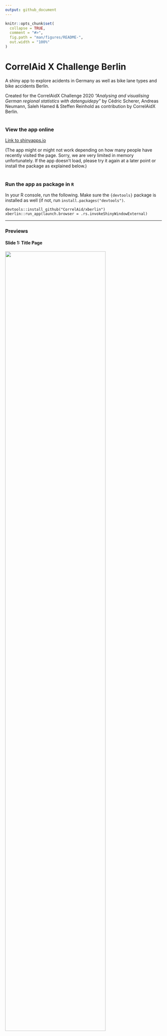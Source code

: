 ```yaml
---
output: github_document
---
```


<!-- README.md is generated from README.Rmd. Please edit that file -->

```r
knitr::opts_chunk$set(
  collapse = TRUE,
  comment = "#>",
  fig.path = "man/figures/README-",
  out.width = "100%"
)
```

# CorrelAid X Challenge Berlin

A shiny app to explore acidents in Germany as well as bike lane types and bike accidents Berlin.

Created for the CorrelAidX Challenge 2020 *“Analysing and visualising German regional statistics with datenguidepy”* by Cédric Scherer, Andreas Neumann, Saleh Hamed & Steffen Reinhold as contribution by CorrelAidX Berlin.

#

### View the app online

[Link to shinyapps.io](https://cedric-scherer.shinyapps.io/xberlin/)

(The app might or might not work depending on how many people have recently visited the page. Sorry, we are very limited in memory unfortunately. If the app doesn't load, please try it again at a later point or install the package as explained below.)

#

### Run the app as package in `R`

In your R console, run the following. Make sure the `{devtools}` package is installed as well (if not, run `install.packages("devtools")`.

```
devtools::install_github("CorrelAid/xberlin")
xberlin::run_app(launch.browser = .rs.invokeShinyWindowExternal)
```

---

### Previews

#### Slide 1: Title Page

<img src="./inst/app/www/preview/slide_1.png" width="80%" />

#### Slide 3: Comparison of Accidents with personal injury in Major Cities in Germany

<img src="./inst/app/www/preview/slide_3_1.png" width="80%" />
<img src="./inst/app/www/preview/slide_3_2.png" width="80%" />
<img src="./inst/app/www/preview/slide_3_3.png" width="80%" />
<img src="./inst/app/www/preview/slide_3_4.png" width="80%" />
<img src="./inst/app/www/preview/slide_3_5.png" width="80%" />

#### Slide 4: Accidents with personal injury in Berlin in 2019 per District and Road User

<img src="./inst/app/www/preview/slide_4_1.png" width="80%" />
<img src="./inst/app/www/preview/slide_4_2.png" width="80%" />
<img src="./inst/app/www/preview/slide_4_3.png" width="80%" />

#### Slide 5: Berlin Map of Bike Accidents with personal injury and Bicycle Infrastructure

<img src="./inst/app/www/preview/slide_5_1.png" width="80%" />
<img src="./inst/app/www/preview/slide_5_2.png" width="80%" />
<img src="./inst/app/www/preview/slide_5_3.png" width="80%" />
<img src="./inst/app/www/preview/slide_5_4.png" width="80%" />

#### Slide 6: Bike Accidents with personal injury per Bike Infrastructure and Opponent

<img src="./inst/app/www/preview/slide_6_1.png" width="80%" />
<img src="./inst/app/www/preview/slide_6_2.png" width="80%" />
<img src="./inst/app/www/preview/slide_6_3.png" width="80%" />

#### Slide 7: Berlin Map of Bike Accidents with personal injury per Traffic Cell

<img src="./inst/app/www/preview/slide_7_1.png" width="80%" />
<img src="./inst/app/www/preview/slide_7_2.png" width="80%" />
<img src="./inst/app/www/preview/slide_7_3.png" width="80%" />

#### Slide 9: About the Project

<img src="./inst/app/www/preview/slide_9.png" width="80%" />
